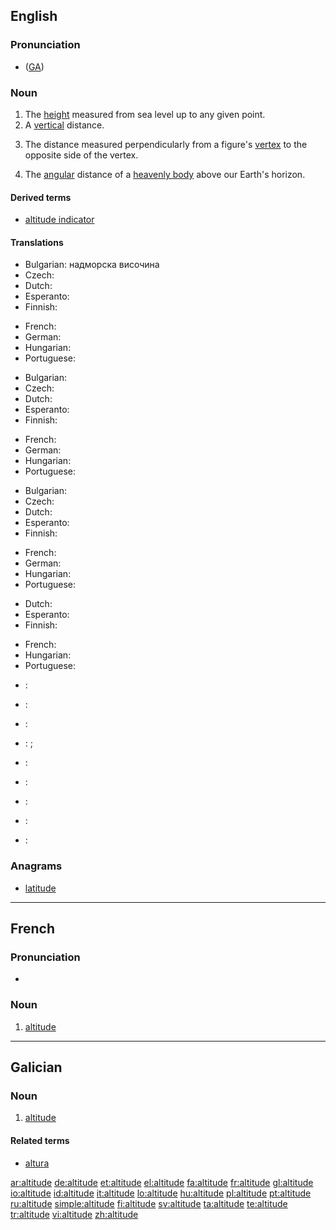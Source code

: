 ==English==
{{wikipedia}}
===Pronunciation===
*{{IPA|/ˈæltəˌtud/}} ([[w:General American|GA]])

===Noun===
{{en-noun}}

# The [[height]] measured from sea level up to any given point.
# A [[vertical]] distance.
# {{geometry}} The distance measured perpendicularly from a figure's [[vertex]] to the opposite side of the vertex.
# {{astronomy}} The [[angular]] distance of a [[heavenly body]] above our Earth's horizon.

====Derived terms====
* [[altitude indicator]]

====Translations====
{{trans-top|height measured from sea}}
* Bulgarian: надморска височина
* Czech: {{t-|cs|nadmořská výška|f}}
* Dutch: {{t+|nl|hoogte}}
* Esperanto: {{t-|eo|alteco|xs=Esperanto}}
* Finnish: {{t+|fi|korkeus}}
{{trans-mid}}
* French: {{t+|fr|altitude|f}}
* German: {{t+|de|Höhe|f}}
* Hungarian: {{t+|hu|magasság}}
* Portuguese: {{t+|pt|altitude|f}}
{{trans-bottom}}

{{trans-top|distance measured upwards}}
* Bulgarian: {{t|bg|височина|sc=Cyrl}}
* Czech: {{t-|cs|výška|f}}
* Dutch: {{t+|nl|hoogte}}
* Esperanto: {{t-|eo|alteco|xs=Esperanto}}
* Finnish: {{t+|fi|korkeus}}
{{trans-mid}}
* French: {{t+|fr|altitude|f}}
* German: {{t+|de|Höhe|f}}
* Hungarian: {{t+|hu|magasság}}
* Portuguese: {{t+|pt|altitude|f}}
{{trans-bottom}}

{{trans-top|distance measured perpendicularly from a figure's vertex to the opposite side of the vertex}}
* Bulgarian: {{t|bg|височина|sc=Cyrl}}
* Czech: {{t-|cs|výška|f}}
* Dutch: {{t+|nl|hoogte}}
* Esperanto: {{t-|eo|alteco|xs=Esperanto}}
* Finnish: {{t+|fi|korkeus}}
{{trans-mid}}
* French: {{t+|fr|altitude|f}}
* German: {{t+|de|Höhe|f}}
* Hungarian: {{t+|hu|magasság}}
* Portuguese: {{t+|pt|altitude|f}}
{{trans-bottom}}

{{trans-top|distance measured angularly of a heavenly body}}
* Dutch: {{t+|nl|hoogte}}
* Esperanto: {{t-|eo|alteco|xs=Esperanto}}
* Finnish: {{t+|fi|korkeus}}
{{trans-mid}}
* French: {{t+|fr|altitude|f}}
* Hungarian: {{t+|hu|magasság}}
* Portuguese: {{t+|pt|altitude|f}}
{{trans-bottom}}

{{checktrans-top}}
* {{ttbc|Chinese}}: {{t-|cmn|海拔|sc=Hani|xs=Mandarin}}
* {{ttbc|Interlingua}}: {{t-|ia|altitude|xs=Interlingua}}
* {{ttbc|Italian}}: {{t+|it|altezza|f}}
* {{ttbc|Japanese}}: {{t|ja|高さ|tr=takasa|sc=Jpan}}; {{t|ja|高度|tr=kōdo|sc=Jpan}}
* {{ttbc|Korean}}: {{t|ko|고도|sc=Hang}}
{{checktrans-mid}}
* {{ttbc|Kurdish}}: {{t|ku|به‌رزی|sc=ku-Arab}}
* {{ttbc|Polish}}: {{t|pl|wysokość bezwzględna}}
* {{ttbc|Spanish}}: {{t+|es|altitud}}
* {{ttbc|Swedish}}: {{t-|sv|altitud|c}}
{{checktrans-bottom}}

===Anagrams===
* [[latitude]]
----

==French==
===Pronunciation===
* {{audio|Fr-altitude.ogg|Audio}}

===Noun===
{{fr-noun|f}}

# [[#English|altitude]]

----

==Galician==

===Noun===
{{gl-noun|f}}

# [[#English|altitude]]

====Related terms====
* [[altura]]

[[ar:altitude]]
[[de:altitude]]
[[et:altitude]]
[[el:altitude]]
[[fa:altitude]]
[[fr:altitude]]
[[gl:altitude]]
[[io:altitude]]
[[id:altitude]]
[[it:altitude]]
[[lo:altitude]]
[[hu:altitude]]
[[pl:altitude]]
[[pt:altitude]]
[[ru:altitude]]
[[simple:altitude]]
[[fi:altitude]]
[[sv:altitude]]
[[ta:altitude]]
[[te:altitude]]
[[tr:altitude]]
[[vi:altitude]]
[[zh:altitude]]